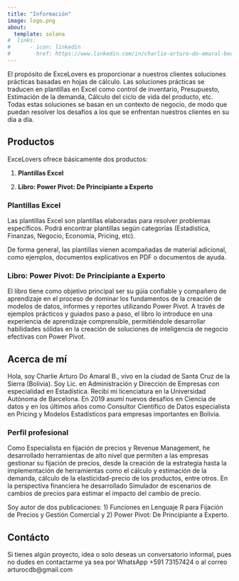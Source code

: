 ```yaml
---
title: "Información"
image: logo.png
about:
  template: solana
#  links:
#      - icon: linkedin
#        href: https://www.linkedin.com/in/charlie-arturo-do-amaral-becerra/
---
```


El propósito de ExceLovers es proporcionar a nuestros clientes soluciones prácticas basadas en hojas de cálculo. Las soluciones prácticas se traducen en plantillas en Excel como control de inventario, Presupuesto, Estimación de la demanda, Cálculo del ciclo de vida del producto, etc. Todas estas soluciones se basan en un contexto de negocio, de modo que puedan resolver los desafíos a los que se enfrentan nuestros clientes en su día a día.

## Productos

ExceLovers ofrece básicamente dos productos:

1.  **Plantillas Excel**

2.  **Libro: Power Pivot: De Principiante a Experto**

### Plantillas Excel

Las plantillas Excel son plantillas elaboradas para resolver problemas específicos. Podrá encontrar plantillas según categorías (Estadistica, Finanzas, Negocio, Economía, Pricing, etc).

De forma general, las plantillas vienen acompañadas de material adicional, como ejemplos, documentos explicativos en PDF o documentos de ayuda.

### Libro: Power Pivot: De Principiante a Experto

El libro tiene como objetivo principal ser su gúia confiable y compañero de aprendizaje en el proceso de dominar los fundamentos de la creación de modelos de datos, informes y reportes utilizando Power Pivot. A través de ejemplos prácticos y guiados paso a paso, el libro lo introduce en una experiencia de aprendizaje comprensible, permitiéndole desarrollar habilidades sólidas en la creación de soluciones de inteligencia de negocio efectivas con Power Pivot.


## Acerca de mí

Hola, soy Charlie Arturo Do Amaral B., vivo en la ciudad de Santa Cruz de la Sierra (Bolivia). Soy Lic. en Administración y Dirección de Empresas con especialidad en Estadística. Recibí mi licenciatura en la Universidad Autónoma de Barcelona. En 2019 asumí nuevos desafíos en Ciencia de datos y en los últimos años como Consultor Científico de Datos especialista en Pricing y Modelos Estadísticos para empresas importantes en Bolivia. 

### Perfil profesional

Como Especialista en fijación de precios y Revenue Management, he desarrollado herramientas de alto nivel que permiten a las empresas gestionar su fijación de precios, desde la creación de la estrategia hasta la implementación de herramientas como el cálculo y estimación de la demanda, cálculo de la elasticidad-precio de los productos, entre otros. En la perspectiva financiera he desarrollado Simulador de escenarios de cambios de precios para estimar el impacto del cambio de precio.

Soy autor de dos publicaciones: 1) Funciones en Lenguaje R para Fijación de Precios y Gestión Comercial y 2) Power Pivot: De Principiante a Experto.

## Contácto

Si tienes algún proyecto, idea o solo deseas un conversatorio informal, pues no dudes en contactarme ya sea por WhatsApp +591 73157424 o al correo arturocdb@gmail.com










